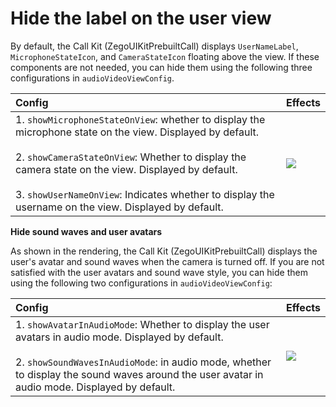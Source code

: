 # Hide the label on the user view

By default, the Call Kit (ZegoUIKitPrebuiltCall) displays `UserNameLabel`, `MicrophoneStateIcon`, and `CameraStateIcon` floating above the view. If these components are not needed, you can hide them using the following three configurations in `audioVideoViewConfig`.

| Config                                                                                                                                                                                                                                                                                                                                                                 | Effects                                                                                                                                                                        |
| :--------------------------------------------------------------------------------------------------------------------------------------------------------------------------------------------------------------------------------------------------------------------------------------------------------------------------------------------------------------------- | :----------------------------------------------------------------------------------------------------------------------------------------------------------------------------- |
| 1. <code>showMicrophoneStateOnView</code>: whether to display the microphone state on the view. Displayed by default.<br/><br/>2. <code>showCameraStateOnView</code>: Whether to display the camera state on the view. Displayed by default.<br/><br/>3. <code>showUserNameOnView</code>: Indicates whether to display the username on the view. Displayed by default. | <Frame width="256" height="auto" caption=""><img src="https://media-resource.spreading.io/5fa3f99cda659c8c9f2907cbb0242e6c/workspace86/_normal_switch_30_label.png" /></Frame> |


**Hide sound waves and user avatars**


As shown in the rendering, the Call Kit (ZegoUIKitPrebuiltCall) displays the user's avatar and sound waves when the camera is turned off. If you are not satisfied with the user avatars and sound wave style, you can hide them using the following two configurations in `audioVideoViewConfig`:

| Config                                                                                                                                                                                                                                                                            | Effects                                                                                                                                                                              |
| :-------------------------------------------------------------------------------------------------------------------------------------------------------------------------------------------------------------------------------------------------------------------------------- | :----------------------------------------------------------------------------------------------------------------------------------------------------------------------------------- |
| 1. <code>showAvatarInAudioMode</code>: Whether to display the user avatars in audio mode. Displayed by default.<br/><br/>2. <code>showSoundWavesInAudioMode</code>: in audio mode, whether to display the sound waves around the user avatar in audio mode. Displayed by default. | <Frame width="256" height="auto" caption=""><img src="https://media-resource.spreading.io/5fa3f99cda659c8c9f2907cbb0242e6c/workspace86/_remote_close_switch_30_label.png" /></Frame> |



